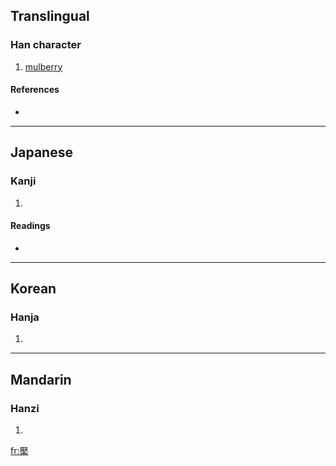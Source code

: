 ==Translingual==

===Han character===
{{Han char|rn=75|rad=木|as=14|sn=18|four=|canj=一大木 (MKD)}}

# [[mulberry]]

====References====
* {{Han ref|kx=0559.050|dkj=15750|dj=0948.210|hdz=21308.060|uh=6ABF|ud=27327}}

----

==Japanese==

===Kanji===
{{ja-kanji|grade=|rs=木14}}

# {{defn|Japanese}}

====Readings====
* {{ja-readings|on=[[えん]] (en)|kun=[[やまぐわ]] (yamaguwa)}}

----

==Korean==

===Hanja===
{{ko-hanja|hangeul=염|eumhun=|rv=yeom|mr=yŏm|y=yem}}

# {{defn|Korean}}

----

==Mandarin==

===Hanzi===
{{cmn-hanzi|pin=[[yǎn]] ([[yan3]]), [[zhuō]] ([[zhuo1]])|wg=yen<sup>3</sup>, cho<sup>1</sup>}}

# {{defn|Mandarin}}

[[fr:檿]]